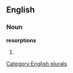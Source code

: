 ==English==

===Noun===
'''resorptions'''

# {{plural of|[[resorption]]}}

[[Category:English plurals]]